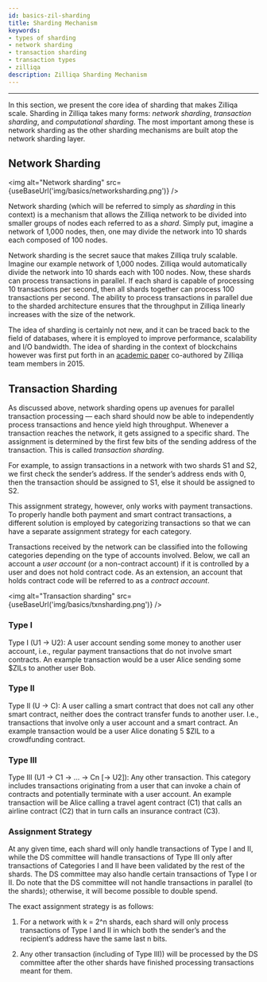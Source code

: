 ```yaml
---
id: basics-zil-sharding
title: Sharding Mechanism
keywords: 
- types of sharding
- network sharding
- transaction sharding
- transaction types
- zilliqa
description: Zilliqa Sharding Mechanism
---
```


---

In this section, we present the core idea of sharding that makes Zilliqa scale. Sharding in Zilliqa takes many forms: *network sharding*, *transaction sharding*, and *computational sharding*. The most important among these is network sharding as the other sharding mechanisms are built atop the network sharding layer.

## Network Sharding

<img alt="Network sharding" src={useBaseUrl('img/basics/networksharding.png')} />

Network sharding (which will be referred to simply as *sharding* in this context) is a mechanism that allows the Zilliqa network to be divided into smaller groups of nodes each referred to as a *shard*. Simply put, imagine a network of 1,000 nodes, then, one may divide the network into 10 shards each composed of 100 nodes.

Network sharding is the secret sauce that makes Zilliqa truly scalable. Imagine our example network of 1,000 nodes. Zilliqa would automatically divide the network into 10 shards each with 100 nodes. Now, these shards can process transactions in parallel. If each shard is capable of processing 10 transactions per second, then all shards together can process 100 transactions per second. The ability to process transactions in parallel due to the sharded architecture ensures that the throughput in Zilliqa linearly increases with the size of the network.

The idea of sharding is certainly not new, and it can be traced back to the field of databases, where it is employed to improve performance, scalability and I/O bandwidth. The idea of sharding in the context of blockchains however was first put forth in an [academic paper](https://dl.acm.org/doi/10.1145/2976749.2978389) co-authored by Zilliqa team members in 2015.

## Transaction Sharding

As discussed above, network sharding opens up avenues for parallel transaction processing — each shard should now be able to independently process transactions and hence yield high throughput. Whenever a transaction reaches the network, it gets assigned to a specific shard. The assignment is determined by the first few bits of the sending address of the transaction. This is called *transaction sharding*.

For example, to assign transactions in a network with two shards S1 and S2, we first check the sender’s address. If the sender’s address ends with 0, then the transaction should be assigned to S1, else it should be assigned to S2.

This assignment strategy, however, only works with payment transactions. To properly handle both payment and smart contract transactions, a different solution is employed by categorizing transactions so that we can have a separate assignment strategy for each category.

Transactions received by the network can be classified into the following categories depending on the type of accounts involved. Below, we call an account a *user account* (or a non-contract account) if it is controlled by a user and does not hold contract code. As an extension, an account that holds contract code will be referred to as a *contract account*.

<img alt="Transaction sharding" src={useBaseUrl('img/basics/txnsharding.png')} />

### Type I

Type I (U1 -> U2): A user account sending some money to another user account, i.e., regular payment transactions that do not involve smart contracts. An example transaction would be a user Alice sending some $ZILs to another user Bob.

### Type II

Type II (U -> C): A user calling a smart contract that does not call any other smart contract, neither does the contract transfer funds to another user. I.e., transactions that involve only a user account and a smart contract. An example transaction would be a user Alice donating 5 $ZIL to a crowdfunding contract.

### Type III

Type III (U1 -> C1 -> … -> Cn [-> U2]): Any other transaction. This category includes transactions originating from a user that can invoke a chain of contracts and potentially terminate with a user account. An example transaction will be Alice calling a travel agent contract (C1) that calls an airline contract (C2) that in turn calls an insurance contract (C3).

### Assignment Strategy

At any given time, each shard will only handle transactions of Type I and II, while the DS committee will handle transactions of Type III only after transactions of Categories I and II have been validated by the rest of the shards. The DS committee may also handle certain transactions of Type I or II. Do note that the DS committee will not handle transactions in parallel (to the shards); otherwise, it will become possible to double spend.

The exact assignment strategy is as follows:

1. For a network with k = 2^n shards, each shard will only process transactions of Type I and II in which both the sender’s and the recipient’s address have the same last n bits.

2. Any other transaction (including of Type III)) will be processed by the DS committee after the other shards have finished processing transactions meant for them.